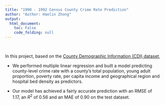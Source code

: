 ```yaml
---
title: "1990 - 1992 Census County Crime Rate Prediction"
author: "Author: Haolin Zhong"
output:
  html_document:
    toc: False
    code_folding: null
---
```


&nbsp;

In this project, based on the [County Demographic Information (CDI) dataset](https://github.com/HaolinZhong/CountyCRMPrediction/blob/main/data/cdi.csv),

  - We performed multiple linear regression and built a model predicting county-level crime rate with a county's total population, young adult proportion, poverty rate, per capita income and geographical region and hospital bed density as predictors. 
  
  - Our model has achieved a fairly accurate prediction with an RMSE of 1.17, an $R^2$ of 0.56 and an MAE of 0.90 on the test dataset.
  
  


